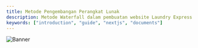 ---
title: Metode Pengembangan Perangkat Lunak
description: Metode Waterfall dalam pembuatan website Laundry Express
keywords: ["introduction", "guide", "nextjs", "documents"]
---

![Banner](/images/model.png "Documents")

